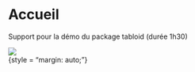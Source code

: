 # Accueil {.unnumbered}

Support pour la démo du package tabloid (durée 1h30)

![](intro.png){style="display: block;     margin: auto;"}{style = "margin: auto;"}
